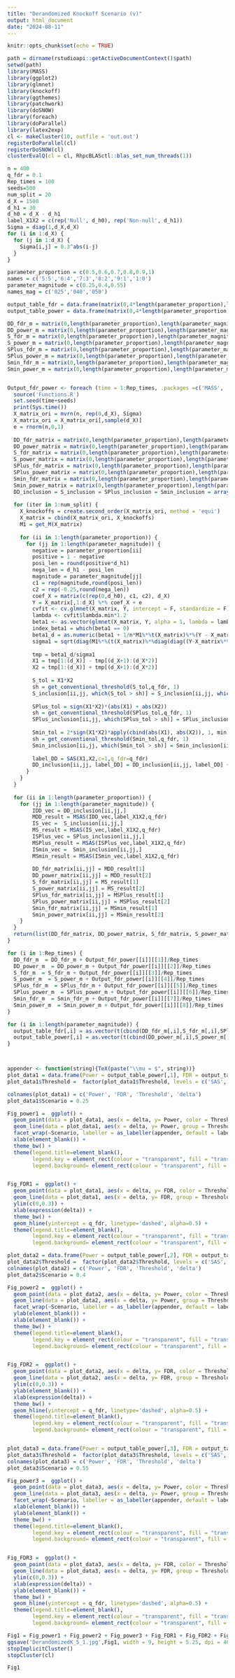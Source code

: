 ```yaml
---
title: "Derandomized Knockoff Scenario (v)"
output: html_document
date: "2024-08-11"
---
```


```r
knitr::opts_chunk$set(echo = TRUE)
```


```r
path = dirname(rstudioapi::getActiveDocumentContext()$path)
setwd(path)
library(MASS) 
library(ggplot2)
library(glmnet)
library(knockoff)
library(ggthemes)
library(patchwork)
library(doSNOW)
library(foreach)
library(doParallel)
library(latex2exp)
cl <- makeCluster(10, outfile = 'out.out')
registerDoParallel(cl)
registerDoSNOW(cl)
clusterEvalQ(cl = cl, RhpcBLASctl::blas_set_num_threads(1))

n = 400
q_fdr = 0.1
Rep_times = 100
seeds=500
num_split = 20
d_X = 1500
d_h1 = 30
d_h0 = d_X - d_h1
label_X1X2 = c(rep('Null', d_h0), rep('Non-null', d_h1))
Sigma = diag(1,d_X,d_X)
for (i in 1:d_X) {
  for (j in 1:d_X) {
    Sigma[i,j] = 0.3^abs(i-j)
  }
}

parameter_proportion = c(0.5,0.6,0.7,0.8,0.9,1)
names = c('5:5','6:4','7:3','8:2','9:1','1:0')
parameter_magnitude = c(0.25,0.4,0.55) 
names_mag = c('025','040','050')

output_table_fdr = data.frame(matrix(0,4*length(parameter_proportion),length(parameter_magnitude)))
output_table_power = data.frame(matrix(0,4*length(parameter_proportion),length(parameter_magnitude)))

DD_fdr_m = matrix(0,length(parameter_proportion),length(parameter_magnitude))
DD_power_m = matrix(0,length(parameter_proportion),length(parameter_magnitude))
S_fdr_m = matrix(0,length(parameter_proportion),length(parameter_magnitude))
S_power_m = matrix(0,length(parameter_proportion),length(parameter_magnitude))
SPlus_fdr_m = matrix(0,length(parameter_proportion),length(parameter_magnitude))
SPlus_power_m = matrix(0,length(parameter_proportion),length(parameter_magnitude))
Smin_fdr_m = matrix(0,length(parameter_proportion),length(parameter_magnitude))
Smin_power_m = matrix(0,length(parameter_proportion),length(parameter_magnitude))


Output_fdr_power <- foreach (time = 1:Rep_times, .packages =c('MASS', 'glmnet','knockoff')) %dopar%  {
  source('Functions.R')
  set.seed(time+seeds)
  print(Sys.time())
  X_matrix_ori = mvrn(n, rep(0,d_X), Sigma)
  X_matrix_ori = X_matrix_ori[,sample(d_X)]
  e = rnorm(n,0,1)
  
  DD_fdr_matrix = matrix(0,length(parameter_proportion),length(parameter_magnitude))
  DD_power_matrix = matrix(0,length(parameter_proportion),length(parameter_magnitude))
  S_fdr_matrix = matrix(0,length(parameter_proportion),length(parameter_magnitude))
  S_power_matrix = matrix(0,length(parameter_proportion),length(parameter_magnitude))
  SPlus_fdr_matrix = matrix(0,length(parameter_proportion),length(parameter_magnitude))
  SPlus_power_matrix = matrix(0,length(parameter_proportion),length(parameter_magnitude))
  Smin_fdr_matrix = matrix(0,length(parameter_proportion),length(parameter_magnitude))
  Smin_power_matrix = matrix(0,length(parameter_proportion),length(parameter_magnitude))
  DD_inclusion = S_inclusion = SPlus_inclusion = Smin_inclusion = array(0,dim = c(length(parameter_proportion), length(parameter_magnitude), d_X))
  
  for (iter in 1:num_split) {
    X_knockoffs = create.second_order(X_matrix_ori, method = 'equi')
    X_matrix = cbind(X_matrix_ori, X_knockoffs)
    M1 = get_M(X_matrix)
  
    for (ii in 1:length(parameter_proportion)) {
      for (jj in 1:length(parameter_magnitude)) {
        negative = parameter_proportion[ii]
        positive = 1 - negative
        posi_len = round(positive*d_h1)
        nega_len = d_h1 - posi_len
        magnitude = parameter_magnitude[jj]
        c1 = rep(magnitude,round(posi_len))
        c2 = rep(-0.25,round(nega_len))
        coef_X = matrix(c(rep(0,d_h0), c1, c2), d_X) 
        Y = X_matrix[,1:d_X] %*% coef_X + e
        cvfit <- cv.glmnet(X_matrix, Y, intercept = F, standardize = F)
        lambda <- cvfit$lambda.min*1.2
        beta1 <- as.vector(glmnet(X_matrix, Y, alpha = 1, lambda = lambda, intercept = F, standardize = F)$beta)
        index_beta1 = which(beta1 == 0)
        beta1_d = as.numeric(beta1 + 1/n*M1%*%t(X_matrix)%*%(Y - X_matrix %*% beta1))
        sigma1 = sqrt(diag(M1%*%(t(X_matrix)%*%diag(diag((Y-X_matrix%*%beta1)%*%t(Y-X_matrix%*%beta1)))%*%X_matrix/(n/1))%*%t(M1)))
        
        tmp = beta1_d/sigma1
        X1 = tmp[1:(d_X)] - tmp[(d_X+1):(d_X*2)]
        X2 = tmp[1:(d_X)] + tmp[(d_X+1):(d_X*2)]
  
        S_tol = X1*X2
        sh = get_conventional_threshold(S_tol,q_fdr, 1)
        S_inclusion[ii,jj, which(S_tol > sh)] = S_inclusion[ii,jj, which(S_tol > sh)] + num_split^(-1)/max(length(which(S_tol > sh)),1)
  
        SPlus_tol = sign(X1*X2)*(abs(X1) + abs(X2))
        sh = get_conventional_threshold(SPlus_tol,q_fdr, 1)
        SPlus_inclusion[ii,jj, which(SPlus_tol > sh)] = SPlus_inclusion[ii,jj, which(SPlus_tol > sh)] + num_split^(-1)/max(length(which(SPlus_tol > sh)),1)
  
        Smin_tol = 2*sign(X1*X2)*apply(cbind(abs(X1), abs(X2)), 1, min)
        sh = get_conventional_threshold(Smin_tol,q_fdr, 1)
        Smin_inclusion[ii,jj, which(Smin_tol > sh)] = Smin_inclusion[ii,jj, which(Smin_tol > sh)] + num_split^(-1)/max(length(which(Smin_tol > sh)),1)
  
        label_DD = SAS(X1,X2,c=1,q_fdr=q_fdr)
        DD_inclusion[ii,jj, label_DD] = DD_inclusion[ii,jj, label_DD] + num_split^(-1) / max(length(label_DD),1)
      }
    }  
  }
  
  for (ii in 1:length(parameter_proportion)) {
    for (jj in 1:length(parameter_magnitude)) {
        IDD_vec = DD_inclusion[ii,jj,]
        MDD_result = MSAS(IDD_vec,label_X1X2,q_fdr)
        IS_vec =  S_inclusion[ii,jj,]
        MS_result = MSAS(IS_vec,label_X1X2,q_fdr)
        ISPlus_vec = SPlus_inclusion[ii,jj,]
        MSPlus_result = MSAS(ISPlus_vec,label_X1X2,q_fdr)
        ISmin_vec =  Smin_inclusion[ii,jj,]
        MSmin_result = MSAS(ISmin_vec,label_X1X2,q_fdr)
        
        DD_fdr_matrix[ii,jj] = MDD_result[1]
        DD_power_matrix[ii,jj] = MDD_result[2]
        S_fdr_matrix[ii,jj] = MS_result[1]
        S_power_matrix[ii,jj] = MS_result[2]
        SPlus_fdr_matrix[ii,jj] = MSPlus_result[1]
        SPlus_power_matrix[ii,jj] = MSPlus_result[2]
        Smin_fdr_matrix[ii,jj] = MSmin_result[1]
        Smin_power_matrix[ii,jj] = MSmin_result[2]
    }
  }
  return(list(DD_fdr_matrix, DD_power_matrix, S_fdr_matrix, S_power_matrix, SPlus_fdr_matrix, SPlus_power_matrix, Smin_fdr_matrix, Smin_power_matrix))
}

for (i in 1:Rep_times) {
  DD_fdr_m  = DD_fdr_m + Output_fdr_power[[i]][[1]]/Rep_times
  DD_power_m  = DD_power_m + Output_fdr_power[[i]][[2]]/Rep_times
  S_fdr_m  = S_fdr_m + Output_fdr_power[[i]][[3]]/Rep_times
  S_power_m  = S_power_m + Output_fdr_power[[i]][[4]]/Rep_times
  SPlus_fdr_m  = SPlus_fdr_m + Output_fdr_power[[i]][[5]]/Rep_times
  SPlus_power_m  = SPlus_power_m + Output_fdr_power[[i]][[6]]/Rep_times
  Smin_fdr_m  = Smin_fdr_m + Output_fdr_power[[i]][[7]]/Rep_times
  Smin_power_m  = Smin_power_m + Output_fdr_power[[i]][[8]]/Rep_times
}

for (i in 1:length(parameter_magnitude)) {
  output_table_fdr[,i] = as.vector(t(cbind(DD_fdr_m[,i],S_fdr_m[,i],SPlus_fdr_m[,i],Smin_fdr_m[,i])))
  output_table_power[,i] = as.vector(t(cbind(DD_power_m[,i],S_power_m[,i],SPlus_power_m[,i],Smin_power_m[,i])))
}



appender <- function(string){TeX(paste("\\mu = $", string))}
plot_data1 = data.frame(Power = output_table_power[,1], FDR = output_table_fdr[,1], `Threshold` = rep(c('SAS', 'KSCD', 'KLSM', 'KLCD'), length(parameter_proportion)), `delta` = rep(factor(parameter_proportion, level = as.character(parameter_proportion)), each=4))
plot_data1$Threshold =  factor(plot_data1$Threshold, levels = c('SAS', 'KSCD', 'KLSM', 'KLCD'),labels = c('SAS', 'KSCD', 'KLSM', 'KLCD'))

colnames(plot_data1) = c('Power', 'FDR', 'Threshold', 'delta')
plot_data1$Scenario = 0.25

Fig_power1 =  ggplot() +
  geom_point(data = plot_data1, aes(x = delta, y= Power, color = Threshold, shape = Threshold), alpha =0.85) +
  geom_line(data = plot_data1, aes(x = delta, y= Power, group = Threshold,color = Threshold, linetype = Threshold)) +
  facet_wrap(~Scenario, labeller = as_labeller(appender, default = label_parsed))+
  xlab(element_blank()) +
  theme_bw() +
  theme(legend.title=element_blank(),
        legend.key = element_rect(colour = "transparent", fill = "transparent"),
        legend.background= element_rect(colour = "transparent", fill = "transparent"))


Fig_FDR1 =  ggplot() +
  geom_point(data = plot_data1, aes(x = delta, y= FDR, color = Threshold, shape = Threshold), alpha =0.85) +
  geom_line(data = plot_data1, aes(x = delta, y= FDR, group = Threshold,color = Threshold, linetype = Threshold)) +
  ylim(c(0,0.3)) +
  xlab(expression(delta)) +
  theme_bw() +
  geom_hline(yintercept = q_fdr, linetype='dashed', alpha=0.5) +
  theme(legend.title=element_blank(),
        legend.key = element_rect(colour = "transparent", fill = "transparent"),
        legend.background= element_rect(colour = "transparent", fill = "transparent"))

plot_data2 = data.frame(Power = output_table_power[,2], FDR = output_table_fdr[,2], `Threshold` = rep(c('SAS', 'KSCD', 'KLSM', 'KLCD'), length(parameter_proportion)), `delta` = rep(factor(parameter_proportion, level = as.character(parameter_proportion)), each=4))
plot_data2$Threshold =  factor(plot_data2$Threshold, levels = c('SAS', 'KSCD', 'KLSM', 'KLCD'),labels = c('SAS', 'KSCD', 'KLSM', 'KLCD'))
colnames(plot_data2) = c('Power', 'FDR', 'Threshold', 'delta')
plot_data2$Scenario = 0.4

Fig_power2 =  ggplot() +
  geom_point(data = plot_data2, aes(x = delta, y= Power, color = Threshold, shape = Threshold), alpha =0.85) +
  geom_line(data = plot_data2, aes(x = delta, y= Power, group = Threshold,color = Threshold, linetype = Threshold)) +
  facet_wrap(~Scenario, labeller = as_labeller(appender, default = label_parsed))+
  ylab(element_blank()) +
  xlab(element_blank()) +
  theme_bw() +
  theme(legend.title=element_blank(),
        legend.key = element_rect(colour = "transparent", fill = "transparent"),
        legend.background= element_rect(colour = "transparent", fill = "transparent"))


Fig_FDR2 =  ggplot() +
  geom_point(data = plot_data2, aes(x = delta, y= FDR, color = Threshold, shape = Threshold), alpha =0.85) +
  geom_line(data = plot_data2, aes(x = delta, y= FDR, group = Threshold,color = Threshold, linetype = Threshold)) +
  ylim(c(0,0.3)) +
  ylab(element_blank()) +
  xlab(expression(delta)) +
  theme_bw() +
  geom_hline(yintercept = q_fdr, linetype='dashed', alpha=0.5) +
  theme(legend.title=element_blank(),
        legend.key = element_rect(colour = "transparent", fill = "transparent"),
        legend.background= element_rect(colour = "transparent", fill = "transparent"))


plot_data3 = data.frame(Power = output_table_power[,3], FDR = output_table_fdr[,3], `Threshold` = rep(c('SAS', 'KSCD', 'KLSM', 'KLCD'), length(parameter_proportion)), `delta` = rep(factor(parameter_proportion, level = as.character(parameter_proportion)), each=4))
plot_data3$Threshold =  factor(plot_data3$Threshold, levels = c('SAS', 'KSCD', 'KLSM', 'KLCD'),labels = c('SAS', 'KSCD', 'KLSM', 'KLCD'))
colnames(plot_data3) = c('Power', 'FDR', 'Threshold', 'delta')
plot_data3$Scenario = 0.55

Fig_power3 =  ggplot() +
  geom_point(data = plot_data3, aes(x = delta, y= Power, color = Threshold, shape = Threshold), alpha =0.85) +
  geom_line(data = plot_data3, aes(x = delta, y= Power, group = Threshold,color = Threshold, linetype = Threshold)) +
  facet_wrap(~Scenario, labeller = as_labeller(appender, default = label_parsed))+
  xlab(element_blank()) +
  ylab(element_blank()) +
  theme_bw() +
  theme(legend.title=element_blank(),
        legend.key = element_rect(colour = "transparent", fill = "transparent"),
        legend.background= element_rect(colour = "transparent", fill = "transparent"))


Fig_FDR3 =  ggplot() +
  geom_point(data = plot_data3, aes(x = delta, y= FDR, color = Threshold, shape = Threshold), alpha =0.85) +
  geom_line(data = plot_data3, aes(x = delta, y= FDR, group = Threshold,color = Threshold, linetype = Threshold)) +
  ylim(c(0,0.3)) +
  xlab(expression(delta)) +
  ylab(element_blank()) +
  theme_bw() +
  geom_hline(yintercept = q_fdr, linetype='dashed', alpha=0.5) +
  theme(legend.title=element_blank(),
        legend.key = element_rect(colour = "transparent", fill = "transparent"),
        legend.background= element_rect(colour = "transparent", fill = "transparent"))

Fig1 = Fig_power1 + Fig_power2 + Fig_power3 + Fig_FDR1 + Fig_FDR2 + Fig_FDR3 +  plot_layout(ncol = 3, guides = 'collect')
ggsave('DerandomizedK_5_1.jpg',Fig1, width = 9, height = 5.25, dpi = 400)
stopImplicitCluster()
stopCluster(cl)
```

```r
Fig1
```
